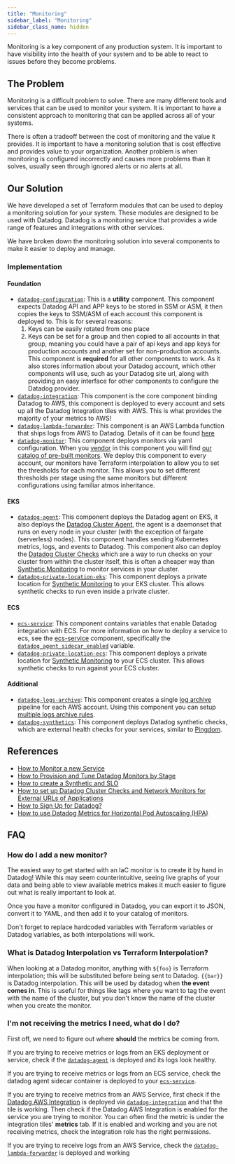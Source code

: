```yaml
---
title: "Monitoring"
sidebar_label: "Monitoring"
sidebar_class_name: hidden
---
```


Monitoring is a key component of any production system. It is important to have visibility into the health of your system and to be able to react to issues before they become problems.


<ReactPlayer controls url='https://docs.cloudposse.com/assets/refarch/handoffs/monitoring.mp4' />

## The Problem

Monitoring is a difficult problem to solve. There are many different tools and services that can be used to monitor your system. It is important to have a consistent approach to monitoring that can be applied across all of your systems.

There is often a tradeoff between the cost of monitoring and the value it provides. It is important to have a monitoring solution that is cost effective and provides value to your organization. Another problem is when monitoring is configured incorrectly and causes more problems than it solves, usually seen through ignored alerts or no alerts at all.

## Our Solution

We have developed a set of Terraform modules that can be used to deploy a monitoring solution for your system. These modules are designed to be used with Datadog. Datadog is a monitoring service that provides a wide range of features and integrations with other services.

We have broken down the monitoring solution into several components to make it easier to deploy and manage.

### Implementation

#### Foundation
- [`datadog-configuration`](/components/library/aws/datadog-configuration/): This is a **utility** component. This component expects Datadog API and APP keys to be stored in SSM or ASM, it then copies the keys to SSM/ASM of each account this component is deployed to. This is for several reasons:
  1. Keys can be easily rotated from one place
  2. Keys can be set for a group and then copied to all accounts in that group, meaning you could have a pair of api keys and app keys for production accounts and another set for non-production accounts.
  This component is **required** for all other components to work. As it also stores information about your Datadog account, which other components will use, such as your Datadog site url, along with providing an easy interface for other components to configure the Datadog provider.
- [`datadog-integration`](/components/library/aws/datadog-integration/): This component is the core component binding Datadog to AWS, this component is deployed to every account and sets up all the Datadog Integration tiles with AWS. This is what provides the majority of your metrics to AWS!
- [`datadog-lambda-forwarder`](/components/library/aws/datadog-lambda-forwarder/): This component is an AWS Lambda function that ships logs from AWS to Datadog. Details of it can be found [here](https://docs.datadoghq.com/logs/guide/forwarder/?tab=terraform)
- [`datadog-monitor`](/components/library/aws/datadog-monitor/): This component deploys monitors via yaml configuration. When you [vendor](https://atmos.tools/cli/commands/vendor/usage/#docusaurus_skipToContent_fallback) in this component you will find [our catalog of pre-built monitors](https://github.com/cloudposse/terraform-datadog-platform/tree/main/catalog/monitors). We deploy this component to every account, our monitors have Terraform interpolation to allow you to set the thresholds for each monitor. This allows you to set different thresholds per stage using the same monitors but different configurations using familiar atmos inheritance.

#### EKS
- [`datadog-agent`](/components/library/aws/eks/datadog-agent/): This component deploys the Datadog agent on EKS, it also deploys the [Datadog Cluster Agent](https://docs.datadoghq.com/agent/cluster_agent/), the agent is a daemonset that runs on every node in your cluster (with the exception of fargate (serverless) nodes). This component handles sending Kubernetes metrics, logs, and events to Datadog. This component also can deploy the [Datadog Cluster Checks](https://docs.datadoghq.com/containers/cluster_agent/clusterchecks/) which are a way to run checks on your cluster from within the cluster itself, this is often a cheaper way than [Synthetic Monitoring](https://docs.datadoghq.com/synthetics/) to monitor services in your cluster.
- [`datadog-private-location-eks`](/components/library/aws/datadog-synthetics-private-location/): This component deploys a private location for [Synthetic Monitoring](https://docs.datadoghq.com/synthetics/) to your EKS cluster. This allows synthetic checks to run even inside a private cluster.

#### ECS
- [`ecs-service`](/components/library/aws/ecs-service/): This component contains variables that enable Datadog integration with ECS. For more information on how to deploy a service to ecs, see the [ecs-service](/components/library/aws/ecs-service/) component, specifically the [`datadog_agent_sidecar_enabled`](/components/library/aws/ecs-service/#input_datadog_agent_sidecar_enabled) variable.
- [`datadog-private-location-ecs`](/components/library/aws/datadog-private-location-ecs/): This component deploys a private location for [Synthetic Monitoring](https://docs.datadoghq.com/synthetics/) to your ECS cluster. This allows synthetic checks to run against your ECS cluster.

#### Additional
- [`datadog-logs-archive`](/components/library/aws/datadog-logs-archive/): This component creates a single [log archive](https://docs.datadoghq.com/logs/log_configuration/archives/?tab=awss3) pipeline for each AWS account. Using this component you can setup [multiple logs archive rules](https://docs.datadoghq.com/logs/log_configuration/archives/?tab=awss3#multiple-archives).
- [`datadog-synthetics`](/components/library/aws/datadog-synthetics/): This component deploys Datadog synthetic checks, which are external health checks for your services, similar to [Pingdom](https://www.pingdom.com/).

## References
- [How to Monitor a new Service](/reference-architecture/how-to-guides/tutorials/how-to-implement-sre-with-Datadog/how-to-monitor-a-new-service/)
- [How to Provision and Tune Datadog Monitors by Stage](/reference-architecture/how-to-guides/tutorials/how-to-provision-and-tune-Datadog-monitors-by-stage/)
- [How to create a Synthetic and SLO](/reference-architecture/how-to-guides/tutorials/how-to-implement-sre-with-Datadog/how-to-create-a-synthetic-and-slo/)
- [How to set up Datadog Cluster Checks and Network Monitors for External URLs of Applications](/reference-architecture/how-to-guides/tutorials/how-to-implement-sre-with-Datadog/how-to-setup-Datadog-cluster-checks-and-network-monitors-for-ext/)
- [How to Sign Up for Datadog?](/reference-architecture/how-to-guides/tutorials/how-to-sign-up-for-Datadog/)
- [How to use Datadog Metrics for Horizontal Pod Autoscaling (HPA)](/reference-architecture/how-to-guides/tutorials/how-to-use-Datadog-metrics-for-horizontal-pod-autoscaling-hpa/)

## FAQ

### How do I add a new monitor?

The easiest way to get started with an IaC monitor is to create it by hand in Datadog! While this may seem counterintuitive, seeing live graphs of your data and being able to view available metrics makes it much easier to figure out what is really important to look at.

Once you have a monitor configured in Datadog, you can export it to JSON, convert it to YAML, and then add it to your catalog of monitors.

Don't forget to replace hardcoded variables with Terraform variables or Datadog variables, as both interpolations will work.

### What is Datadog Interpolation vs Terraform Interpolation?
When looking at a Datadog monitor, anything with `${foo}` is Terraform interpolation; this will be substituted before being sent to Datadog.
`{{bar}}` is Datadog interpolation. This will be used by datadog when **the event comes in**. This is useful for things like tags where you want to tag the event with the name of the cluster, but you don't know the name of the cluster when you create the monitor.

### I'm not receiving the metrics I need, what do I do?
First off, we need to figure out where **should** the metrics be coming from.

If you are trying to receive metrics or logs from an EKS deployment or service, check if the [`datadog-agent`](/components/library/aws/eks/Datadog-agent/) is deployed and its logs look healthy.

If you are trying to receive metrics or logs from an ECS service, check the datadog agent sidecar container is deployed to your [`ecs-service`](/components/library/aws/ecs-service/).

If you are trying to receive metrics from an AWS Service, first check if the [Datadog AWS Integration](https://app.datadoghq.com/integrations/amazon-web-services) is deployed via [`datadog-integration`](/components/library/aws/datadog-integration/) and that the tile is working. Then check if the Datadog AWS Integration is enabled for the service you are trying to monitor. You can often find the metric is under the integration tiles' **metrics** tab. If it is enabled and working and you are not receiving metrics, check the integration role has the right permissions.

If you are trying to receive logs from an AWS Service, check the [`datadog-lambda-forwarder`](/components/library/aws/datadog-lambda-forwarder/) is deployed and working
